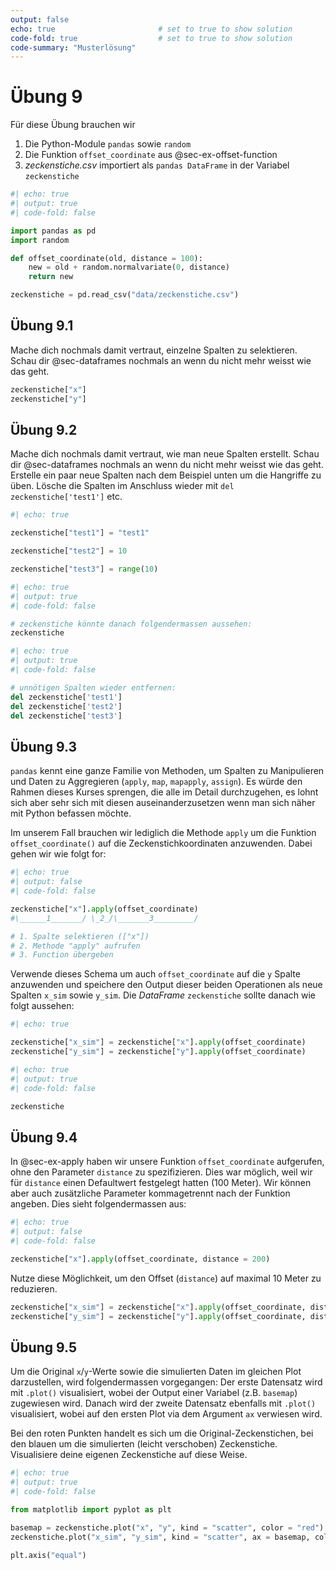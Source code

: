 ```yaml
---
output: false
echo: true                       # set to true to show solution
code-fold: true                  # set to true to show solution
code-summary: "Musterlösung"    
---
```


# Übung 9

Für diese Übung brauchen wir

1. Die Python-Module `pandas` sowie `random`
2. Die Funktion `offset_coordinate` aus @sec-ex-offset-function
3. *zeckenstiche.csv* importiert als `pandas DataFrame` in der Variabel `zeckenstiche`

```python
#| echo: true
#| output: true
#| code-fold: false

import pandas as pd
import random

def offset_coordinate(old, distance = 100):
    new = old + random.normalvariate(0, distance)
    return new

zeckenstiche = pd.read_csv("data/zeckenstiche.csv")

```

## Übung 9.1

Mache dich nochmals damit vertraut, einzelne Spalten zu selektieren. Schau dir @sec-dataframes nochmals an wenn du nicht mehr weisst wie das geht.

```python
zeckenstiche["x"]
zeckenstiche["y"]
```

<!-- % Neue Spalten erstellen -->
## Übung 9.2

Mache dich nochmals damit vertraut, wie man neue Spalten erstellt. Schau dir @sec-dataframes nochmals an wenn du nicht mehr weisst wie das geht. Erstelle ein paar neue Spalten nach dem Beispiel unten um die Hangriffe zu üben. Lösche die Spalten im Anschluss wieder mit `del zeckenstiche['test1']` etc.

```python
#| echo: true

zeckenstiche["test1"] = "test1"

zeckenstiche["test2"] = 10

zeckenstiche["test3"] = range(10)
```

```python
#| echo: true
#| output: true
#| code-fold: false

# zeckenstiche könnte danach folgendermassen aussehen:
zeckenstiche
```

```python
#| echo: true
#| output: true
#| code-fold: false

# unnötigen Spalten wieder entfernen:
del zeckenstiche['test1']
del zeckenstiche['test2']
del zeckenstiche['test3']
```

## Übung 9.3 {#sec-ex-apply}

`pandas` kennt eine ganze Familie von Methoden, um Spalten zu Manipulieren und Daten zu Aggregieren (`apply`, `map`, `mapapply`, `assign`). Es würde den Rahmen dieses Kurses sprengen, die alle im Detail durchzugehen, es lohnt sich aber sehr sich mit diesen auseinanderzusetzen wenn man sich näher mit Python befassen möchte.

Im unserem Fall brauchen wir lediglich die Methode `apply` um die Funktion `offset_coordinate()` auf die Zeckenstichkoordinaten anzuwenden. Dabei gehen wir wie folgt for:

```python
#| echo: true
#| output: false
#| code-fold: false

zeckenstiche["x"].apply(offset_coordinate)
#\______1_______/ \_2_/\_______3_________/

# 1. Spalte selektieren (["x"])
# 2. Methode "apply" aufrufen
# 3. Function übergeben
```

Verwende dieses Schema um auch `offset_coordinate` auf die `y` Spalte anzuwenden und speichere den Output dieser beiden Operationen als neue Spalten `x_sim` sowie `y_sim`. Die *DataFrame* `zeckenstiche` sollte danach wie folgt aussehen:

```python
#| echo: true

zeckenstiche["x_sim"] = zeckenstiche["x"].apply(offset_coordinate)
zeckenstiche["y_sim"] = zeckenstiche["y"].apply(offset_coordinate)
```

```python
#| echo: true
#| output: true
#| code-fold: false

zeckenstiche
```

## Übung 9.4 {#sec-ex-param}

In @sec-ex-apply haben wir unsere Funktion `offset_coordinate` aufgerufen, ohne den Parameter `distance` zu spezifizieren. Dies war möglich, weil wir für `distance` einen Defaultwert festgelegt hatten (100 Meter). Wir können aber auch zusätzliche Parameter kommagetrennt nach der Funktion angeben. Dies sieht folgendermassen aus:

```python
#| echo: true
#| output: false
#| code-fold: false

zeckenstiche["x"].apply(offset_coordinate, distance = 200)
```

Nutze diese Möglichkeit, um den Offset (`distance`) auf maximal 10 Meter zu reduzieren.

```python
zeckenstiche["x_sim"] = zeckenstiche["x"].apply(offset_coordinate, distance = 10)
zeckenstiche["y_sim"] = zeckenstiche["y"].apply(offset_coordinate, distance = 10)
```

## Übung 9.5

Um die Original `x`/`y`-Werte sowie die simulierten Daten im gleichen Plot darzustellen, wird folgendermassen vorgegangen: Der erste Datensatz wird mit `.plot()` visualisiert, wobei der Output einer Variabel  (z.B. `basemap`)  zugewiesen wird. Danach wird der zweite Datensatz ebenfalls mit `.plot()` visualisiert, wobei auf den ersten Plot via dem Argument `ax` verwiesen wird.

Bei den roten Punkten handelt es sich um die Original-Zeckenstichen, bei den blauen um die simulierten (leicht verschoben) Zeckenstiche. Visualisiere deine eigenen Zeckenstiche auf diese Weise.

```python
#| echo: true
#| output: true
#| code-fold: false

from matplotlib import pyplot as plt

basemap = zeckenstiche.plot("x", "y", kind = "scatter", color = "red")
zeckenstiche.plot("x_sim", "y_sim", kind = "scatter", ax = basemap, color = "blue")

plt.axis("equal")
```



